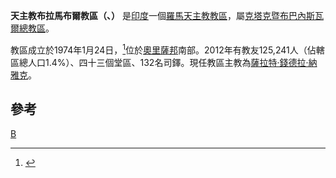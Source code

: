 {{Infobox Roman Catholic diocese
|Roman Catholic Diocese of = 天主教布拉馬布爾教區
|Latin name of diocese = Dioecesis Berhampurensis

|image =
|caption =
|location = [[印度|印度]]
|territory = [[奧里薩邦|奧里薩邦]]南部八區
|population = 125,241

|rite = 拉丁禮
|patron =
|province = 克塔克暨布巴內斯瓦爾
|established = 1974年
|cathedral = 傳教之母主教座堂
|co-cathedral =
|leadership = 主教
|website =
|教宗 =
|metropolitan =
|ordinary = 薩拉特‧錢德拉‧納雅克

|coadjutor bishop =
|auxiliary =
}}
'''天主教布拉馬布爾教區（{{lang-la|Dioecesis Berhampurensis}}、{{lang-en|Diocese of Berhampur}}）''' 是[[印度|印度]]一個[[羅馬天主教|羅馬天主教]][[教區|教區]]，屬[[天主教克塔克暨布巴內斯瓦爾總教區|克塔克暨布巴內斯瓦爾總教區]]。

教區成立於1974年1月24日，<ref>{{cite journal
|journal=[[宗座公報|宗座公報]]
|publisher=[[梵蒂岡出版社|梵蒂岡出版社]]
|date=1974年
|volume=66
|title=''Verba Iesu Christi ''
|page=371
|url=http://www.vatican.va/archive/aas/documents/AAS%2066%20%5B1974%5D%20-%20ocr.pdf
|access-date=2013-12-11
|archive-date=2019-06-07
|archive-url=https://web.archive.org/web/20190607080052/http://www.vatican.va/archive/aas/documents/AAS%2066%20%5B1974%5D%20-%20ocr.pdf
|dead-url=no
}}</ref>位於[[奧里薩邦|奧里薩邦]]南部。2012年有教友125,241人（佔轄區總人口1.4%）、四十三個堂區、132名司鐸。現任教區主教為[[薩拉特‧錢德拉‧納雅克|薩拉特‧錢德拉‧納雅克]]。

==參考==
{{reflist}}

{{印度天主教拉丁禮教區}}
[[Category:印度天主教教區|B]]